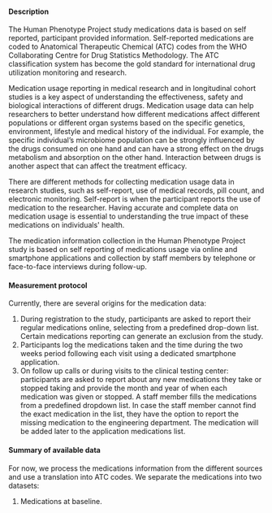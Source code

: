 #### Description

The Human Phenotype Project study medications data is based on self reported, participant provided information. Self-reported medications are coded to Anatomical Therapeutic Chemical (ATC) codes from the WHO Collaborating Centre for Drug Statistics Methodology. The ATC classification system has become the gold standard for international drug utilization monitoring and research.

Medication usage reporting in medical research and in longitudinal cohort studies is a key aspect of understanding the effectiveness, safety and biological interactions of different drugs. Medication usage data can help researchers to better understand how different medications affect different populations or different organ systems based on the specific genetics, environment, lifestyle and medical history of the individual. For example, the specific individual’s microbiome population can be strongly influenced by the drugs consumed on one hand and can have a strong effect on the drugs metabolism and absorption on the other hand. Interaction between drugs is another aspect that can affect the treatment efficacy.

There are different methods for collecting medication usage data in research studies, such as self-report, use of medical records, pill count, and electronic monitoring. Self-report is when the participant reports the use of medication to the researcher. Having accurate and complete data on medication usage is essential to understanding the true impact of these medications on individuals' health. 

The medication information collection in the Human Phenotype Project study is based on self reporting of medications usage via online and smartphone applications and collection by staff members by telephone or face-to-face interviews during follow-up.


#### Measurement protocol

Currently, there are several origins for the medication data:
1. During registration to the study, participants are asked to report their regular medications online, selecting from a predefined drop-down list. Certain medications reporting can generate an exclusion from the study.
2. Participants log the medications taken and the time during the two weeks period following each visit using a dedicated smartphone application.
3. On follow up calls or during visits to the clinical testing center: participants are asked to report about any new medications they take or stopped taking and provide the month and year of when each medication was given or stopped. A staff member fills the  medications from a predefined dropdown list. In case the staff member cannot find the exact medication in the list, they have the option to report the missing medication to the engineering department. The medication will be added later to the application medications list.

#### Summary of available data

For now, we process the medications information from the different sources and use a translation into ATC codes.
We separate the medications into two datasets:
1. Medications at baseline.


